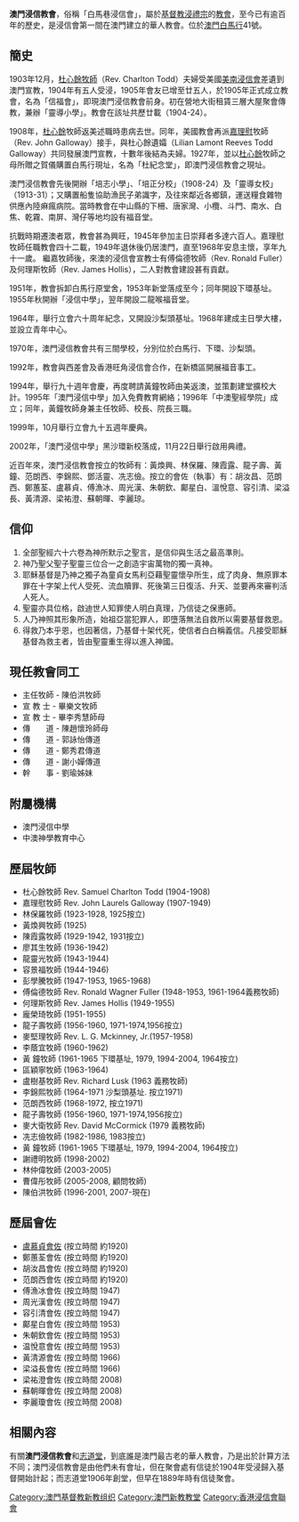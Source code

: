 {{expand|time=2007-09-26T20:10:41Z}}
{{Unreferenced |time=2009-03-23T08:35:23+00:00 }}

'''澳門浸信教會'''，俗稱「白馬巷浸信會」，屬於[[基督教|基督教]][[浸禮宗|浸禮宗]]的[[教會|教會]]，至今已有逾百年的歷史，是浸信會第一間在澳門建立的華人教會。位於[[澳門|澳門]][[白馬行|白馬行]]41號。

==簡史==
1903年12月，[[杜心餘|杜心餘]][[牧師|牧師]]（Rev. Charlton Todd）夫婦受美國[[美南浸信會|美南浸信會]]差遺到澳門宣教，1904年有五人受浸，1905年會友已增至廿五人，於1905年正式成立教會，名為「信福會」，即現澳門浸信教會前身。初在營地大街租賃三層大屋聚會傳教，兼辦「靈導小學」。教會在該址共歷廿載（1904-24）。

1908年，[[杜心餘|杜心餘]]牧師返美述職時患病去世。同年，美國教會再派[[嘉理慰|嘉理慰]]牧師（Rev. John Galloway）接手，與杜心餘遺孀（Lilian  Lamont  Reeves  Todd  Galloway）共同發展澳門宣教，十數年後結為夫婦。1927年，並以[[杜心餘|杜心餘]]牧師之母所贈之賀儀購置白馬行現址，名為「杜紀念堂」，即澳門浸信教會之現址。

澳門浸信教會先後開辦「培志小學」、「培正分校」（1908-24）及「靈導女校」（1913-31）；又購置船隻協助漁民子弟識字，及往來鄰近各鄉鎮，運送糧食雜物供應內陸痳瘋病院。當時教會在中山縣的下柵、唐家灣、小欖、斗門、南水、白焦、乾霧、南屏、灣仔等地均設有福音堂。

抗戰時期遷澳者眾，教會甚為興旺，1945年參加主日崇拜者多達六百人。嘉理慰牧師任職教會四十二載，1949年退休後仍居澳門，直至1968年安息主懷，享年九十一歲。
繼嘉牧師後，來澳的浸信會宣教士有傅倫德牧師（Rev. Ronald Fuller）及何理斯牧師（Rev. James Hollis），二人對教會建設甚有貢獻。

1951年，教會拆卸白馬行原堂舍，1953年新堂落成至今；同年開設下環基址。1955年秋開辦「浸信中學」，翌年開設二龍喉福音堂。

1964年，舉行立會六十周年紀念，又開設沙梨頭基址。1968年建成主日學大樓，並設立青年中心。

1970年，澳門浸信教會共有三間學校，分別位於白馬行、下環、沙梨頭。

1992年，教會與西差會及香港旺角浸信會合作，在新橋區開展福音事工。

1994年，舉行九十週年會慶，再度聘請黃鐘牧師由美返澳，並策劃建堂擴校大計。1995年「澳門浸信中學」加入免費教育網絡；1996年「中澳聖經學院」成立；同年，黃鐘牧師身兼主任牧師、校長、院長三職。

1999年，10月舉行立會九十五週年慶典。

2002年，「澳門浸信中學」黑沙環新校落成，11月22日舉行啟用典禮。

近百年來，澳門浸信教會按立的牧師有：黃煥興、林保羅、陳霞露、龍子壽、黃鐘、范朗西、李錦熙、鄧活靈、冼志儉。按立的會佐（執事）有：胡汝昌、范朗西、鄭蕙荃、盧慕貞、傅漁冰、周光漢、朱朝欽、鄺星白、溫悅意、容引清、梁溢長、黃清源、梁祐澄、蘇朝暉、李麗琼。

==信仰==
#全部聖經六十六卷為神所默示之聖言，是信仰與生活之最高準則。
#神乃聖父聖子聖靈三位合一之創造宇宙萬物的獨一真神。
#耶穌基督是乃神之獨子為童貞女馬利亞藉聖靈懷孕所生，成了肉身、無原罪本罪在十字架上代人受死、流血贖罪、死後第三日復活、升天、並要再來審判活人死人。
#聖靈亦具位格，啟迪世人知罪使人明白真理，乃信徒之保惠師。
#人乃神照其形象所造，始祖亞當犯罪人，即墮落無法自救所以需要基督救恩。
#得救乃本乎恩，也因著信，乃基督十架代死，使信者白白稱義信。凡接受耶穌基督為救主者，皆由聖靈重生得以進入神國。

==現任教會同工==
*主任牧師 - 陳伯洪牧師
*宣 教 士 - 畢樂文牧師
*宣 教 士 - 畢李秀慧師母
*傳　　道 - 陳趙懷玲師母
*傳　　道 - 郭詠怡傳道
*傳　　道 - 鄭秀君傳道
*傳　　道 - 謝小嬋傳道
*幹　　事 - 劉瑜姊妹

==附屬機構==
*澳門浸信中學
*中澳神學教育中心

==歷屆牧師==
*杜心餘牧師 Rev. Samuel Charlton Todd (1904-1908)
*嘉理慰牧師 Rev. John Laurels Galloway (1907-1949)
*林保羅牧師 (1923-1928, 1925按立)
*黃煥興牧師 (1925)
*陳霞露牧師 (1929-1942, 1931按立)
*廖其生牧師 (1936-1942)
*龍靈光牧師 (1943-1944)
*容景福牧師 (1944-1946)
*彭學騰牧師 (1947-1953, 1965-1968)
*傅倫德牧師 Rev. Ronald Wagner Fuller (1948-1953, 1961-1964義務牧師)
*何理斯牧師 Rev. James Hollis (1949-1955)
*龐榮琦牧師 (1951-1955)
*龍子壽牧師 (1956-1960, 1971-1974,1956按立)
*麥堅理牧師 Rev. L. G. Mckinney, Jr.(1957-1958)
*李蔭宜牧師 (1960-1962)
*黃  鐘牧師 (1961-1965 下環基址, 1979, 1994-2004, 1964按立)
*區穎寧牧師 (1963-1964)
*盧樹基牧師 Rev. Richard Lusk (1963 義務牧師)
*李錦熙牧師 (1964-1971 沙梨頭基址. 按立1971)
*范朗西牧師 (1968-1972, 按立1971)
*龍子壽牧師 (1956-1960, 1971-1974,1956按立)
*麥大衛牧師 Rev. David McCormick (1979 義務牧師)
*冼志儉牧師 (1982-1986, 1983按立)
*黃  鐘牧師 (1961-1965 下環基址, 1979, 1994-2004, 1964按立)
*謝禮明牧師 (1998-2002)
*林仲偉牧師 (2003-2005)
*曹偉彤牧師 (2005-2008, 顧問牧師)
*陳伯洪牧師 (1996-2001, 2007-現在)

==歷屆會佐==
*[[盧慕貞|盧慕貞會佐]] (按立時間 約1920)
*鄭蕙荃會佐 (按立時間 約1920)
*胡汝昌會佐 (按立時間 約1920)
*范朗西會佐 (按立時間 約1920)
*傅漁冰會佐 (按立時間 1947)
*周光漢會佐 (按立時間 1947)
*容引清會佐 (按立時間 1947)
*鄺星白會佐 (按立時間 1953)
*朱朝欽會佐 (按立時間 1953)
*温悅意會佐 (按立時間 1953)
*黃清源會佐 (按立時間 1966)
*梁溢長會佐 (按立時間 1966)
*梁祐澄會佐 (按立時間 2008)
*蘇朝暉會佐 (按立時間 2008)
*李麗瓊會佐 (按立時間 2008)

==相關內容==
有關'''澳門浸信教會'''和[[志道堂|志道堂]]，到底誰是澳門最古老的華人教會，乃是出於計算方法不同；澳門浸信教會是由他們未有會址，但在聚會處有信徒於1904年受浸歸入基督開始計起；而志道堂1906年創堂，但早在1889年時有信徒聚會。
[[Category:澳門基督教新教组织|Category:澳門基督教新教组织]]
[[Category:澳門新教教堂|Category:澳門新教教堂]]
[[Category:香港浸信會聯會|Category:香港浸信會聯會]]